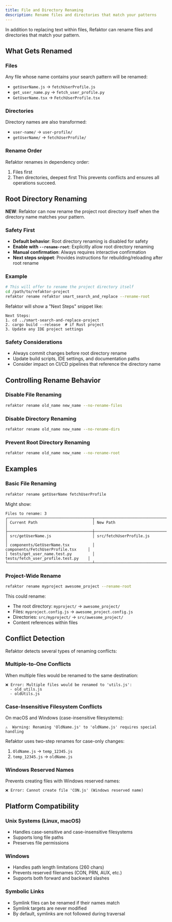 ```yaml
---
title: File and Directory Renaming
description: Rename files and directories that match your patterns
---
```


In addition to replacing text within files, Refaktor can rename files and directories that match your pattern.

## What Gets Renamed

### Files
Any file whose name contains your search pattern will be renamed:
- `getUserName.js` → `fetchUserProfile.js`
- `get_user_name.py` → `fetch_user_profile.py` 
- `GetUserName.tsx` → `FetchUserProfile.tsx`

### Directories
Directory names are also transformed:
- `user-name/` → `user-profile/`
- `getUserName/` → `fetchUserProfile/`

### Rename Order
Refaktor renames in dependency order:
1. Files first
2. Then directories, deepest first
This prevents conflicts and ensures all operations succeed.

## Root Directory Renaming

**NEW**: Refaktor can now rename the project root directory itself when the directory name matches your pattern.

### Safety First
- **Default behavior**: Root directory renaming is disabled for safety
- **Enable with `--rename-root`**: Explicitly allow root directory renaming
- **Manual confirmation**: Always requires interactive confirmation
- **Next steps snippet**: Provides instructions for rebuilding/reloading after root rename

### Example

```bash
# This will offer to rename the project directory itself
cd /path/to/refaktor-project
refaktor rename refaktor smart_search_and_replace --rename-root
```

Refaktor will show a "Next Steps" snippet like:
```
Next Steps:
1. cd ../smart-search-and-replace-project
2. cargo build --release  # if Rust project
3. Update any IDE project settings
```

### Safety Considerations
- Always commit changes before root directory rename
- Update build scripts, IDE settings, and documentation paths
- Consider impact on CI/CD pipelines that reference the directory name

## Controlling Rename Behavior

### Disable File Renaming
```bash
refaktor rename old_name new_name --no-rename-files
```

### Disable Directory Renaming
```bash
refaktor rename old_name new_name --no-rename-dirs
```

### Prevent Root Directory Renaming
```bash
refaktor rename old_name new_name --no-rename-root
```

## Examples

### Basic File Renaming
```bash
refaktor rename getUserName fetchUserProfile
```

Might show:
```
Files to rename: 3
┌─────────────────────────────────────┬─────────────────────────────────────┐
│ Current Path                        │ New Path                            │
├─────────────────────────────────────┼─────────────────────────────────────┤
│ src/getUserName.js                  │ src/fetchUserProfile.js             │
│ components/GetUserName.tsx          │ components/FetchUserProfile.tsx     │
│ tests/get_user_name.test.py         │ tests/fetch_user_profile.test.py    │
└─────────────────────────────────────┴─────────────────────────────────────┘
```

### Project-Wide Rename
```bash
refaktor rename myproject awesome_project --rename-root
```

This could rename:
- The root directory: `myproject/` → `awesome_project/`
- Files: `myproject.config.js` → `awesome_project.config.js`
- Directories: `src/myproject/` → `src/awesome_project/`
- Content references within files

## Conflict Detection

Refaktor detects several types of renaming conflicts:

### Multiple-to-One Conflicts
When multiple files would be renamed to the same destination:
```
❌ Error: Multiple files would be renamed to 'utils.js':
  - old_utils.js
  - oldUtils.js
```

### Case-Insensitive Filesystem Conflicts
On macOS and Windows (case-insensitive filesystems):
```
⚠️  Warning: Renaming 'OldName.js' to 'oldName.js' requires special handling
```

Refaktor uses two-step renames for case-only changes:
1. `OldName.js` → `temp_12345.js`
2. `temp_12345.js` → `oldName.js`

### Windows Reserved Names
Prevents creating files with Windows reserved names:
```
❌ Error: Cannot create file 'CON.js' (Windows reserved name)
```

## Platform Compatibility

### Unix Systems (Linux, macOS)
- Handles case-sensitive and case-insensitive filesystems
- Supports long file paths
- Preserves file permissions

### Windows
- Handles path length limitations (260 chars)
- Prevents reserved filenames (CON, PRN, AUX, etc.)
- Supports both forward and backward slashes

### Symbolic Links
- Symlink files can be renamed if their names match
- Symlink targets are never modified
- By default, symlinks are not followed during traversal
